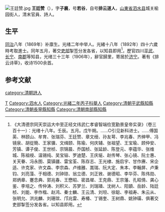 {{Otheruses|other=名为王廷赞的其他人物|王廷赞}}
{{Otheruses|other=名为王若谷的其他人物|王若谷}}
[[File:王廷赞.jpg|thumb]]
'''王廷赞'''（{{bd|1847年||1927年|catIdx=W王}}），字'''子襄'''，号'''若谷'''，自号'''排云道人'''，[[山東省|山東省]][[泗水县|泗水县]]城关榆园街人，清末官員、詩人。

== 生平 ==
[[同治|同治]]八年（1869年）补廪生。光绪二年中举人。光緒十八年（1892年）四十六歲時考取進士。同年五月，著交[[吏部|吏部]]掣签分发各省，以知县即用<ref>《大清德宗同天崇运大中至正经文纬武仁孝睿智端俭宽勤景皇帝实录》（卷三百十一）：光绪十八年。壬辰。五月。戊午朔。……○引见新科进士。……傅国英、林颐山、牟育、张瑞芬、王廷赞、章文绶、孙友萼、李兆春、齐绅甲、冯镜泉、胡從簡、王家骥、文缉颐、陈瑜、何庆辅、张祖望、王宝瑜、顾仲安、芳镇、谭子俊、王世桢、宗锦晨、乔国桢、张延龄、陈登元、李蕴华、张维城、陈祖绶、温锡纯、吴宝镕、罗迪楚、王庆埏、赵传琴、张心镜、阮士惠、关天眷、冯永图、莫镇疆、雷宝荃、陈存志、王光棣、施启宇、甘作赓、宋企适、许克家、许文森、李宗森、卢维雝、嵩瑞、阮大定、朱本、李翰屏、卢秉钧、刘亮藻、于相德、刘钟琼、翁立德、刘正敩、谢德昭、李华芬、陈伟勋、郑炳章、蹇念典、郭兆春、王懋昭、密昌墀、王克鼎、王宗藩、孔昭倩、龚心鉴、李培之、传仲涛、刘积义、苏梦兰、刘瑞璘、沈树人、阳顗、岳龄、陆廷桢、刘能、李作楷、赵鸿、秦士麟、王云清、刘坦、徐聪、李祖寿、朱云从、张明允、洪兆麟、刘珊瑸、邝兆雷、寿椿、丁锡奎、王树鼎、姚钟璜、俱著交吏部掣签分发各省。以知县即用。</ref>，歷官四川[[平武|平武]]、[[长宁|长宁]]、[[南郡|南郡]]等知县，光绪三十三年（1906年），辭官歸里，寄居於[[济宁|济宁]]。著有《排云诗草》，收诗1500余首。

== 参考文献 ==
{{reflist}}

{{光緒十八年壬辰科殿試金榜}}

{{Authority control}}
{{DEFAULTSORT:Wang王}}
[[Category:王姓|T]]
[[Category:泗水人|Category:泗水人]]
[[Category:光緒二年丙子科舉人|Category:光緒二年丙子科舉人]]
[[Category:清朝平武縣知縣|Category:清朝平武縣知縣]]
[[Category:清朝長寧縣知縣|Category:清朝長寧縣知縣]]
[[Category:清朝南部縣知縣|Category:清朝南部縣知縣]]
[[category:清朝詩人|category:清朝詩人]]

{{清朝人物小作品}}